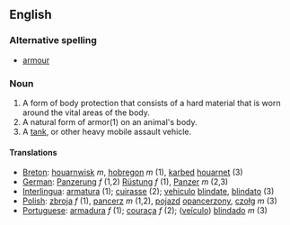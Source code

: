 ==English==
=== Alternative spelling ===
*[[armour]]
===Noun===
#A form of body protection that consists of a hard material that is worn around the vital areas of the body.
#A natural form of armor(1) on an animal's body.
#A [[tank]], or other heavy mobile assault vehicle.
====Translations====
*[[Breton]]: [[houarnwisk]] ''m'', [[hobregon]] ''m'' (1), [[karbed]] [[houarnet]] (3)
*[[German]]: [[Panzerung]] ''f'' (1,2) [[Rüstung]] ''f'' (1), [[Panzer]] ''m'' (2,3)
*[[Interlingua]]: [[armatura]] (1); [[cuirasse]] (2); [[vehiculo]] [[blindate]], [[blindato]] (3)
*[[Polish]]: [[zbroja]] ''f'' (1), [[pancerz]] ''m'' (1,2), [[pojazd]] [[opancerzony]], [[czołg]] ''m'' (3)
*[[Portuguese]]: [[armadura]] ''f'' (1); [[couraça]] ''f'' (2); ([[veículo]]) [[blindado]] ''m'' (3)